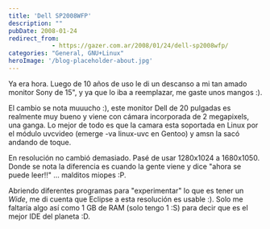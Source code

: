 ```yaml
---
title: 'Dell SP2008WFP'
description: ""
pubDate: 2008-01-24
redirect_from: 
            - https://gazer.com.ar/2008/01/24/dell-sp2008wfp/
categories: "General, GNU+Linux"
heroImage: '/blog-placeholder-about.jpg'
---
```

Ya era hora. Luego de 10 años de uso le di un descanso a mi tan amado monitor Sony de 15", y ya que lo iba a reemplazar, me gaste unos mangos :).

El cambio se nota muuucho :), este monitor Dell de 20 pulgadas es realmente muy bueno y viene con cámara incorporada de 2 megapixels, una ganga. Lo mejor de todo es que la camara esta soportada en Linux por el módulo uvcvideo (emerge -va linux-uvc en Gentoo) y amsn la sacó andando de toque.

En resolución no cambió demasiado. Pasé de usar 1280x1024 a 1680x1050. Donde se nota la diferencia es cuando la gente viene y dice "ahora se puede leer!!" ... malditos miopes :P.

Abriendo diferentes programas para "experimentar" lo que es tener un _Wide_, me di cuenta que Eclipse a esta resolución es usable :). Solo me faltaría algo así como 1 GB de RAM (solo tengo 1 :S) para decir que es el mejor IDE del planeta :D.
